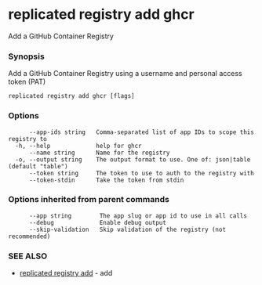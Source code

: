 # replicated registry add ghcr

Add a GitHub Container Registry

### Synopsis

Add a GitHub Container Registry using a username and personal access token (PAT)

```
replicated registry add ghcr [flags]
```

### Options

```
      --app-ids string   Comma-separated list of app IDs to scope this registry to
  -h, --help             help for ghcr
      --name string      Name for the registry
  -o, --output string    The output format to use. One of: json|table (default "table")
      --token string     The token to use to auth to the registry with
      --token-stdin      Take the token from stdin
```

### Options inherited from parent commands

```
      --app string        The app slug or app id to use in all calls
      --debug             Enable debug output
      --skip-validation   Skip validation of the registry (not recommended)
```

### SEE ALSO

* [replicated registry add](replicated-cli-registry-add)	 - add

